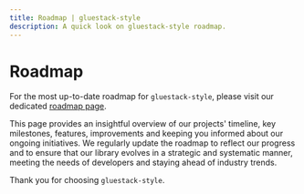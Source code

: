 ```yaml
---
title: Roadmap | gluestack-style
description: A quick look on gluestack-style roadmap.
---
```



<Meta title="styled/More/Roadmap" />

# Roadmap

For the most up-to-date roadmap for `gluestack-style`, please visit our dedicated [roadmap page](https://geekyants.notion.site/geekyants/b3f918269c254f02bd043b16fc5fef13?v=9ad124b0ea6c4a8896ad0a79d6c72cc0).

This page provides an insightful overview of our projects' timeline, key milestones, features, improvements and keeping you informed about our ongoing initiatives. We regularly update the roadmap to reflect our progress and to ensure that our library evolves in a strategic and systematic manner, meeting the needs of developers and staying ahead of industry trends.

Thank you for choosing `gluestack-style`.
